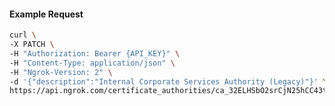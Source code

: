 #### Example Request

```bash
curl \
-X PATCH \
-H "Authorization: Bearer {API_KEY}" \
-H "Content-Type: application/json" \
-H "Ngrok-Version: 2" \
-d '{"description":"Internal Corporate Services Authority (Legacy)"}' \
https://api.ngrok.com/certificate_authorities/ca_32ELHSbO2srCjN25hCC43tMKvbe
```
